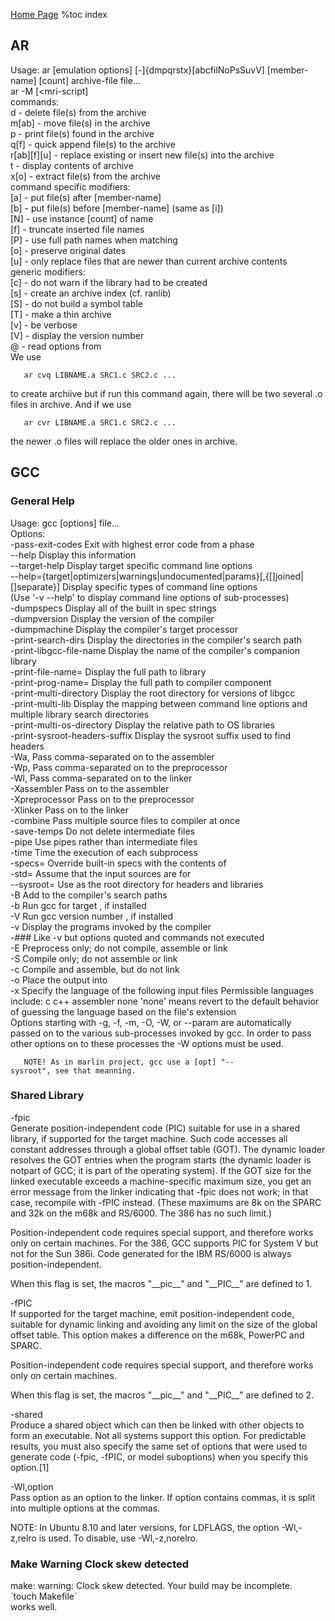 [[index|Home Page]]
%toc index

== AR ==

Usage: ar [emulation options] [-]{dmpqrstx}[abcfilNoPsSuvV] [member-name] [count] archive-file file...<br>
ar -M [<mri-script]<br>
 commands:<br>
  d            - delete file(s) from the archive<br>
  m[ab]        - move file(s) in the archive<br>
  p            - print file(s) found in the archive<br>
  q[f]         - quick append file(s) to the archive<br>
  r[ab][f][u]  - replace existing or insert new file(s) into the archive<br>
  t            - display contents of archive<br>
  x[o]         - extract file(s) from the archive<br>
 command specific modifiers:<br>
  [a]          - put file(s) after [member-name]<br>
  [b]          - put file(s) before [member-name] (same as [i])<br>
  [N]          - use instance [count] of name<br>
  [f]          - truncate inserted file names<br>
  [P]          - use full path names when matching<br>
  [o]          - preserve original dates<br>
  [u]          - only replace files that are newer than current archive contents<br>
 generic modifiers:<br>
  [c]          - do not warn if the library had to be created<br>
  [s]          - create an archive index (cf. ranlib)<br>
  [S]          - do not build a symbol table<br>
  [T]          - make a thin archive<br>
  [v]          - be verbose<br>
  [V]          - display the version number<br>
  @<file>      - read options from <file><br>

We use
    ar cvq LIBNAME.a SRC1.c SRC2.c ...
to create archiive but if run this command again, there will be two several .o files in archive.
And if we use
    ar cvr LIBNAME.a SRC1.c SRC2.c ...
the newer .o files will replace the older ones in archive.

== GCC ==
=== General Help ===
Usage: gcc [options] file...<br>
Options:<br>
  -pass-exit-codes         Exit with highest error code from a phase<br>
  --help                   Display this information<br>
  --target-help            Display target specific command line options<br>
  --help={target|optimizers|warnings|undocumented|params}[,{[]joined|[]separate}] Display specific types of command line options<br>
  (Use '-v --help' to display command line options of sub-processes)<br>
  -dumpspecs               Display all of the built in spec strings<br>
  -dumpversion             Display the version of the compiler<br>
  -dumpmachine             Display the compiler's target processor<br>
  -print-search-dirs       Display the directories in the compiler's search path<br>
  -print-libgcc-file-name  Display the name of the compiler's companion library<br>
  -print-file-name=<lib>   Display the full path to library <lib><br>
  -print-prog-name=<prog>  Display the full path to compiler component <prog><br>
  -print-multi-directory   Display the root directory for versions of libgcc<br>
  -print-multi-lib         Display the mapping between command line options and multiple library search directories<br>
  -print-multi-os-directory Display the relative path to OS libraries<br>
  -print-sysroot-headers-suffix Display the sysroot suffix used to find headers<br>
  -Wa,<options>            Pass comma-separated <options> on to the assembler<br>
  -Wp,<options>            Pass comma-separated <options> on to the preprocessor<br>
  -Wl,<options>            Pass comma-separated <options> on to the linker<br>
  -Xassembler <arg>        Pass <arg> on to the assembler<br>
  -Xpreprocessor <arg>     Pass <arg> on to the preprocessor<br>
  -Xlinker <arg>           Pass <arg> on to the linker<br>
  -combine                 Pass multiple source files to compiler at once<br>
  -save-temps              Do not delete intermediate files<br>
  -pipe                    Use pipes rather than intermediate files<br>
  -time                    Time the execution of each subprocess<br>
  -specs=<file>            Override built-in specs with the contents of <file><br>
  -std=<standard>          Assume that the input sources are for <standard><br>
  --sysroot=<directory>    Use <directory> as the root directory for headers and libraries<br>
  -B <directory>           Add <directory> to the compiler's search paths<br>
  -b <machine>             Run gcc for target <machine>, if installed<br>
  -V <version>             Run gcc version number <version>, if installed<br>
  -v                       Display the programs invoked by the compiler<br>
  -###                     Like -v but options quoted and commands not executed<br>
  -E                       Preprocess only; do not compile, assemble or link<br>
  -S                       Compile only; do not assemble or link<br>
  -c                       Compile and assemble, but do not link<br>
  -o <file>                Place the output into <file><br>
  -x <language>            Specify the language of the following input files Permissible languages include: c c++ assembler none 'none' means revert to the default behavior of guessing the language based on the file's extension<br>

Options starting with -g, -f, -m, -O, -W, or --param are automatically<br>
passed on to the various sub-processes invoked by gcc.  In order to pass<br>
other options on to these processes the -W<letter> options must be used.<br>

    NOTE! As in marlin project, gcc use a [opt] "--sysroot", see that meanning.

=== Shared Library ===    
-fpic<br>
Generate position-independent code (PIC) suitable for use in a shared library, if supported for the target machine.  Such code accesses all constant addresses through a global offset table (GOT).  The dynamic loader resolves the GOT entries when the program starts (the dynamic loader is notpart of GCC; it is part of the operating system).  If the GOT size for the linked executable exceeds a machine-specific maximum size, you get an error message from the linker indicating that -fpic does not work; in that case, recompile with -fPIC instead.  (These maximums are 8k on the SPARC and 32k on the m68k and RS/6000.  The 386 has no such limit.)

Position-independent code requires special support, and therefore works only on certain machines.  For the 386, GCC supports PIC for System V but not for the Sun 386i.  Code generated for the IBM RS/6000 is always position-independent.

When this flag is set, the macros "__pic__" and "__PIC__" are defined to 1.

-fPIC<br>
If supported for the target machine, emit position-independent code, suitable for dynamic linking and avoiding any limit on the size of the global offset table.  This option makes a difference on the m68k, PowerPC and SPARC.

Position-independent code requires special support, and therefore works only on certain machines.

When this flag is set, the macros "__pic__" and "__PIC__" are defined to 2.

-shared<br>
Produce a shared object which can then be linked with other objects to form an executable.  Not all systems support this option.  For predictable results, you must also specify the same set of options that were used to generate code (-fpic, -fPIC, or model suboptions) when you specify this option.[1]

-Wl,option<br>
Pass option as an option to the linker.  If option contains commas, it is split into multiple options at the commas.

NOTE: In Ubuntu 8.10 and later versions, for LDFLAGS, the option -Wl,-z,relro is used.  To disable, use -Wl,-z,norelro.

=== Make Warning Clock skew detected ===
make: warning:  Clock skew detected.  Your build may be incomplete.<br>
`touch Makefile`<br>
works well.<br>
